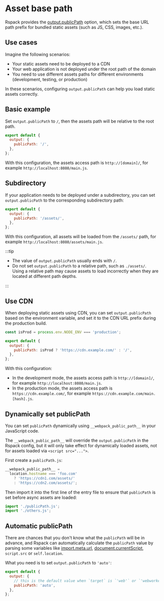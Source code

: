 # Asset base path

Rspack provides the [output.publicPath](/config/output#outputpublicpath) option, which sets the base URL path prefix for bundled static assets (such as JS, CSS, images, etc.).

## Use cases

Imagine the following scenarios:

- Your static assets need to be deployed to a CDN
- Your web application is not deployed under the root path of the domain
- You need to use different assets paths for different environments (development, testing, or production)

In these scenarios, configuring `output.publicPath` can help you load static assets correctly.

## Basic example

Set `output.publicPath` to `/`, then the assets path will be relative to the root path.

```js title="rspack.config.mjs"
export default {
  output: {
    publicPath: '/',
  },
};
```

With this configuration, the assets access path is `http://[domain]/`, for example `http://localhost:8080/main.js`.

## Subdirectory

If your application needs to be deployed under a subdirectory, you can set `output.publicPath` to the corresponding subdirectory path:

```js title="rspack.config.mjs"
export default {
  output: {
    publicPath: '/assets/',
  },
};
```

With this configuration, all assets will be loaded from the `/assets/` path, for example `http://localhost:8080/assets/main.js`.

:::tip

- The value of `output.publicPath` usually ends with `/`.
- Do not set `output.publicPath` to a relative path, such as `./assets/`. Using a relative path may cause assets to load incorrectly when they are located at different path depths.

:::

## Use CDN

When deploying static assets using CDN, you can set `output.publicPath` based on the environment variable, and set it to the CDN URL prefix during the production build.

```js title="rspack.config.mjs"
const isProd = process.env.NODE_ENV === 'production';

export default {
  output: {
    publicPath: isProd ? 'https://cdn.example.com/' : '/',
  },
};
```

With this configuration:

- In the development mode, the assets access path is `http://[domain]/`, for example `http://localhost:8080/main.js`.
- In the production mode, the assets access path is `https://cdn.example.com/`, for example `https://cdn.example.com/main.[hash].js`.

## Dynamically set publicPath

You can set `publicPath` dynamically using `__webpack_public_path__` in your JavaScript code.

The `__webpack_public_path__` will override the `output.publicPath` in the Rspack config, but it will only take effect for dynamically loaded assets, not for assets loaded via `<script src="...">`.

First create a `publicPath.js`:

```js title="publicPath.js"
__webpack_public_path__ =
  location.hostname === 'foo.com'
    ? 'https://cdn1.com/assets/'
    : 'https://cdn2.com/assets/';
```

Then import it into the first line of the entry file to ensure that `publicPath` is set before async assets are loaded:

```js title="entry.js"
import './publicPath.js';
import './others.js';
```

## Automatic publicPath

There are chances that you don't know what the `publicPath` will be in advance, and Rspack can automatically calculate the `publicPath` value by parsing some variables like [import.meta.url](/api/runtime-api/module-variables#importmetaurl), [document.currentScript](https://developer.mozilla.org/en-US/docs/Web/API/Document/currentScript), `script.src` or `self.location`.

What you need is to set `output.publicPath` to `'auto'`:

```js title="rspack.config.mjs"
export default {
  output: {
    // this is the default value when `target` is `'web'` or `'webworker'`
    publicPath: 'auto',
  },
};
```

